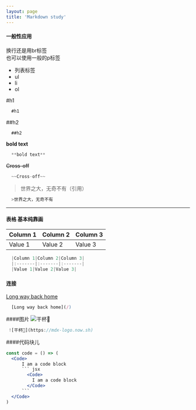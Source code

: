 ```yaml
---
layout: page
title: 'Markdown study'
---
```


#### 一般性应用

换行还是用br标签<br>
也可以使用一般的p标签
<ul>
  <li>列表标签</li>
  <li>ul</li>
  <li>li</li>
  <li>ol</li>
</ul>

#h1
```jsx
  #h1
```
##h2
```jsx
  ##h2
```
**bold text**
```jsx
  **bold text**
```

~~Cross-off~~
```jsx
  ~~Cross-off~~
```

>世界之大，无奇不有（引用）
```jsx
  >世界之大，无奇不有
```
***

#### 表格 基本纯靠画
|Column 1|Column 2|Column 3|
|:-------|:-------|:-------|
|Value 1|Value 2|Value 3|
```jsx
  |Column 1|Column 2|Column 3|
  |:-------|:-------|:-------|
  |Value 1|Value 2|Value 3|
```
#### 连接
[Long way back home](/)

```jsx
  [Long way back home](/)
```

####图片
  ![干杯🍻](https://mdx-logo.now.sh)
  ```jsx
   ![干杯🍻](https://mdx-logo.now.sh)
  ```
####代码块儿

```jsx
const code = () => (
  <Code>
      I am a code block
      ``` jsx
        <Code>
          I am a code block
        </Code>
      ```
  </Code>
)
```